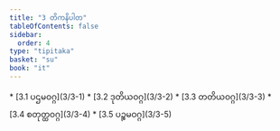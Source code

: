 ```yaml
---
title: "3 တိကနိပါတ"
tableOfContents: false
sidebar:
  order: 4
type: "tipitaka"
basket: "su"
book: "it"
---
```



<DynamicBreadcrumb />



<TableOfContents book="it" section="3">
* [3.1 ပဌမဝဂ္ဂ](3/3-1)
* [3.2 ဒုတိယဝဂ္ဂ](3/3-2)
* [3.3 တတိယဝဂ္ဂ](3/3-3)
* [3.4 စတုတ္ထဝဂ္ဂ](3/3-4)
* [3.5 ပဉ္စမဝဂ္ဂ](3/3-5)
</TableOfContents>